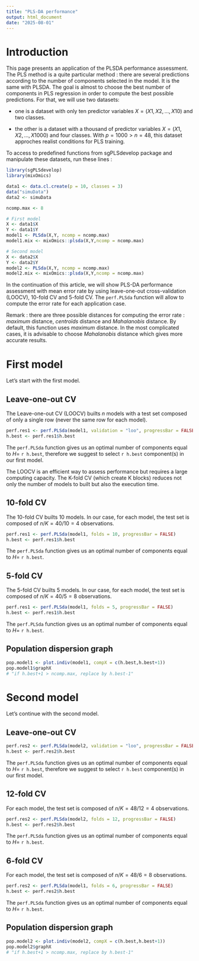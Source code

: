 ```yaml
---
title: "PLS-DA performance"
output: html_document
date: "2025-08-01"
---
```


# Introduction

This page presents an application of the PLSDA performance assessment. The PLS method is a quite particular method : there are several predictions according to the number of components selected in the model. It is the same with PLSDA. The goal is almost to choose the best number of components in PLS regression in order to compute the best possible predictions. For that, we will use two datasets: 

- one is a dataset with only ten predictor variables $X = (X1,X2,...,X10)$ and two classes.

- the other is a dataset with a thousand of predictor variables $X = (X1,X2,...,X1000)$ and four classes. With $p = 1000 > n = 48$, this dataset approches realist conditions for PLS training.

To access to predefined functions from sgPLSdevelop package and manipulate these datasets, run these lines :


```r
library(sgPLSdevelop)
library(mixOmics)

data1 <- data.cl.create(p = 10, classes = 3) 
data("simuData")
data2 <- simuData

ncomp.max <- 8

# First model
X <- data1$X
Y <- data1$Y
model1 <- PLSda(X,Y, ncomp = ncomp.max)
model1.mix <- mixOmics::plsda(X,Y,ncomp = ncomp.max)

# Second model
X <- data2$X
Y <- data2$Y
model2 <- PLSda(X,Y, ncomp = ncomp.max)
model2.mix <- mixOmics::plsda(X,Y,ncomp = ncomp.max)
```

In the continuation of this article, we will show PLS-DA performance assessment with mean error rate by using leave-one-out cross-validation (LOOCV), 10-fold CV and 5-fold CV. The `perf.PLSda` function will allow to compute the error rate for each application case. 

Remark : there are three possible distances for computing the error rate : $\textit{maximum}$ distance, $\textit{centroïds}$ distance and $\textit{Mahalanobis}$ distance. By default, this function uses $\textit{maximum}$ distance. In the most complicated cases, it is advisable to choose $\textit{Mahalanobis}$ distance which gives more accurate results.


# First model 

Let's start with the first model.

## Leave-one-out CV

The Leave-one-out CV (LOOCV) builts $n$ models with a test set composed of only a single row (never the same row for each model). 

```r
perf.res1 <- perf.PLSda(model1, validation = "loo", progressBar = FALSE)
h.best <- perf.res1$h.best
```

The `perf.PLSda` function gives us an optimal number of components equal to $H =$ `r h.best`, therefore we suggest to select `r h.best` component(s) in our first model.

The LOOCV is an efficient way to assess performance but requires a large computing capacity. The K-fold CV (which create K blocks) reduces not only the number of models to built but also the execution time.

## 10-fold CV

The 10-fold CV builts 10 models. In our case, for each model, the test set is composed of $n/K = 40/10 = 4$ observations.

```r
perf.res1 <- perf.PLSda(model1, folds = 10, progressBar = FALSE)
h.best <- perf.res1$h.best
```

The `perf.PLSda` function gives us an optimal number of components equal to $H =$ `r h.best`.

## 5-fold CV

The 5-fold CV builts 5 models. In our case, for each model, the test set is composed of $n/K = 40/5 = 8$ observations.

```r
perf.res1 <- perf.PLSda(model1, folds = 5, progressBar = FALSE)
h.best <- perf.res1$h.best
```

The `perf.PLSda` function gives us an optimal number of components equal to $H =$ `r h.best`.

## Population dispersion graph

```r
pop.model1 <- plot.indiv(model1, compX = c(h.best,h.best+1))
pop.model1$graphX
# "if h.best+1 > ncomp.max, replace by h.best-1"
```


# Second model

Let's continue with the second model.

## Leave-one-out CV

```r
perf.res2 <- perf.PLSda(model2, validation = "loo", progressBar = FALSE)
h.best <- perf.res2$h.best
```

The `perf.PLSda` function gives us an optimal number of components equal to $H =$ `r h.best`, therefore we suggest to select `r h.best` component(s) in our first model.

## 12-fold CV

For each model, the test set is composed of $n/K = 48/12 = 4$ observations.

```r
perf.res2 <- perf.PLSda(model2, folds = 12, progressBar = FALSE)
h.best <- perf.res2$h.best
```

The `perf.PLSda` function gives us an optimal number of components equal to $H =$ `r h.best`.

## 6-fold CV

For each model, the test set is composed of $n/K = 48/6 = 8$ observations.

```r
perf.res2 <- perf.PLSda(model1, folds = 6, progressBar = FALSE)
h.best <- perf.res2$h.best
```

The `perf.PLSda` function gives us an optimal number of components equal to $H =$ `r h.best`.

## Population dispersion graph

```r
pop.model2 <- plot.indiv(model2, compX = c(h.best,h.best+1))
pop.model2$graphX
# "if h.best+1 > ncomp.max, replace by h.best-1"
```